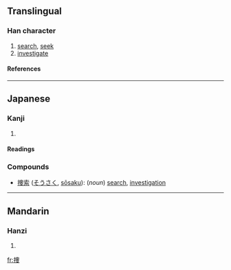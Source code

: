 {{see|搜}}

==Translingual==
===Han character===
{{Han char|rn=64|rad=手|as=07|sn=10|four=|canj=手中田水 (QLWE)}}
# [[search]], [[seek]]
# [[investigate]]
====References====
{{Han ref|kx=0434.241|dkj=12179|dj=0784.030|hdz=31882.011|uh=635C|ud=25436}}
----
==Japanese==
===Kanji===
{{ja-kanji|grade=|rs=手07}}
# {{defn|Japanese}} 
====Readings====
{{ja-readings|on=[[そう]] (sō)|kun=[[さがす]] (sagasu)}}
===Compounds===
*[[捜索]] ([[そうさく]], [[sōsaku]]): (''noun'') [[search]], [[investigation]]
----

==Mandarin==
===Hanzi===
{{cmn-hanzi|pin=[[sōu]] (sou1)|wg=sou<sup>1</sup>}}
# {{defn|Mandarin}}

[[fr:捜]]